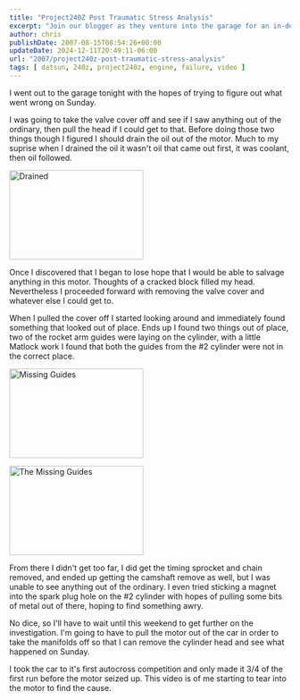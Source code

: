 ---
title: "Project240Z Post Traumatic Stress Analysis"
excerpt: "Join our blogger as they venture into the garage for an in-depth investigation into a motor failure, detailing their step-by-step process."
author: chris
publishDate: 2007-08-15T08:54:26+00:00
updateDate: 2024-12-11T20:49:11-06:00
url: "2007/project240z-post-traumatic-stress-analysis"
tags: [ datsun, 240z, project240z, engine, failure, video ]
---

I went out to the garage tonight with the hopes of trying to figure out what went wrong on Sunday.

I was going to take the valve cover off and see if I saw anything out of the ordinary, then pull the head if I could get to that. Before doing those two things though I figured I should drain the oil out of the motor. Much to my suprise when I drained the oil it wasn't oil that came out first, it was coolant, then oil followed.

<a href="https://www.flickr.com/photos/chammond/1121489208/"><img height="160" alt="Drained" src="https://farm2.static.flickr.com/1107/1121489208_b95723354c_m.jpg" width="240" /></a> 

Once I discovered that I began to lose hope that I would be able to salvage anything in this motor. Thoughts of a cracked block filled my head. Nevertheless I proceeded forward with removing the valve cover and whatever else I could get to.

When I pulled the cover off I started looking around and immediately found something that looked out of place. Ends up I found two things out of place, two of the rocket arm guides were laying on the cylinder, with a little Matlock work I found that both the guides from the #2 cylinder were not in the correct place.

<a href="https://www.flickr.com/photos/chammond/1121928912/"><img height="160" alt="Missing Guides" src="https://farm2.static.flickr.com/1295/1121928912_e64a78ead2_m.jpg" width="240" /></a> 

<a href="https://www.flickr.com/photos/chammond/1121096163/"><img height="160" alt="The Missing Guides" src="https://farm2.static.flickr.com/1160/1121096163_380c044e99_m.jpg" width="240" /></a> 

From there I didn't get too far, I did get the timing sprocket and chain removed, and ended up getting the camshaft remove as well, but I was unable to see anything out of the ordinary. I even tried sticking a magnet into the spark plug hole on the #2 cylinder with hopes of pulling some bits of metal out of there, hoping to find something awry.

No dice, so I'll have to wait until this weekend to get further on the investigation. I'm going to have to pull the motor out of the car in order to take the manifolds off so that I can remove the cylinder head and see what happened on Sunday.

I took the car to it's first autocross competition and only made it 3/4 of the first run before the motor seized up. This video is of me starting to tear into the motor to find the cause.


<YouTubeEmbed videoId="CDkiAq4yosk" title="Project240z tearing into the motor" publishDate="2007-08-15T08:54:26+00:00" description="I took the car to it's first autocross competition and only made it 3/4 of the first run before the motor seized up. This video is of me starting to tear into the motor to find the cause." />
